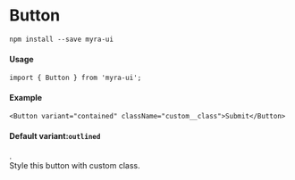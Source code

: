


<Meta title="Components/Button/Readme" component={Button} />

# Button

`npm install --save myra-ui`

#### Usage
`import { Button } from 'myra-ui';`

#### Example 
`<Button variant="contained" className="custom__class">Submit</Button>`

<h4>Default variant:<code>outlined</code></h4>.
<div>
Style this button with custom class.
</div>

